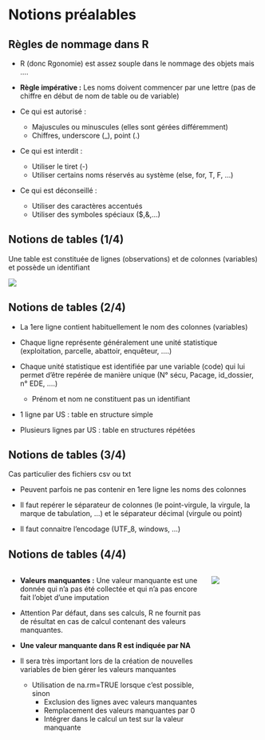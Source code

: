 # Notions préalables {.backgroundTitre}

## Règles de nommage dans R

- R (donc Rgonomie) est assez souple dans le nommage des objets mais ….  

- **Règle impérative :** Les noms doivent commencer par une lettre (pas de chiffre en début de nom de table ou de variable)  

- Ce qui est [autorisé]{.green} :  
    - Majuscules ou minuscules (elles sont gérées différemment)  
    - Chiffres,  underscore (_), point (.)  
    
- Ce qui est [interdit]{.red} :  
    - Utiliser le tiret (-)  
    - Utiliser certains noms réservés au système (else, for, T, F, …)  
    
- Ce qui est [déconseillé]{.orange} :  
    - Utiliser des caractères accentués  
    - Utiliser des symboles spéciaux ($,&,…)	

## Notions de tables (1/4)

Une table est constituée de [lignes]{.green} (observations) et de [colonnes]{.red} (variables) et possède un [identifiant]{.blue}  

![](img/differentes_tables.png){fig-align="center"}

## Notions de tables (2/4)

- La 1ere ligne contient habituellement le nom des colonnes (variables)  
  
- Chaque ligne représente généralement une unité statistique (exploitation, parcelle, abattoir, enquêteur, ….)  
  
- Chaque unité statistique est identifiée par une variable (code) qui lui permet d’être repérée de manière unique (N° sécu, Pacage, id_dossier, n° EDE, ….)  

    - Prénom et nom ne constituent pas un identifiant
  
- 1 ligne par US : table en structure simple  
- Plusieurs lignes par US : table en structures répétées  

## Notions de tables (3/4)

Cas particulier des fichiers csv ou txt  
  
- Peuvent parfois ne pas contenir en 1ere ligne les noms des colonnes  
  
- Il faut repérer le séparateur de colonnes (le point-virgule, la virgule, la marque de tabulation, …) et le séparateur décimal (virgule ou point)  
  
- Il faut connaitre l’encodage (UTF_8, windows, …)


## Notions de tables (4/4)


::: columns
::: {.column width="80%"}
- **Valeurs manquantes :** Une valeur manquante est une donnée qui n’a pas été collectée et qui n’a pas encore fait l’objet d’une imputation  

- [Attention]{.red} Par défaut, dans ses calculs, R ne fournit pas de résultat en cas de calcul contenant des valeurs manquantes.  

- **Une valeur manquante dans R est indiquée par NA**  
  
- Il sera très important lors de la création de nouvelles variables de bien gérer les valeurs manquantes  
    - Utilisation de na.rm=TRUE lorsque c’est possible, sinon  
        - Exclusion des lignes avec valeurs manquantes  
        - Remplacement des valeurs manquantes par 0  
        - Intégrer dans le calcul un test sur la valeur manquante
:::

::: {.column width="20%"}
![](img/valeurs_manquantes.png){fig-align="left"}
:::
:::